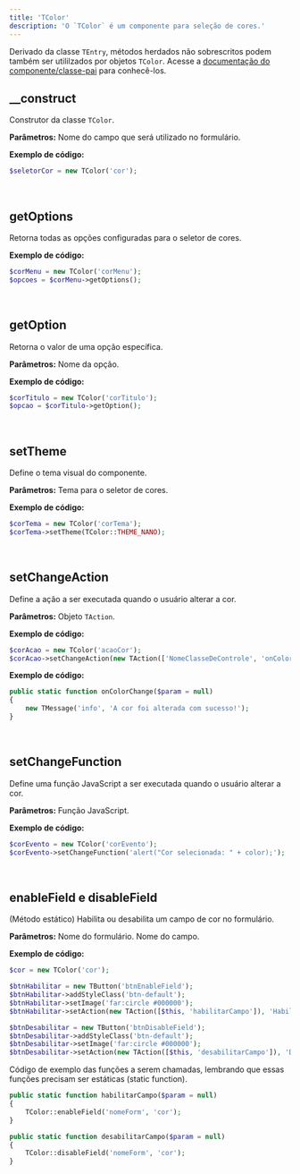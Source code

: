 ```yaml
---
title: 'TColor'
description: 'O `TColor` é um componente para seleção de cores.'
---
```


Derivado da classe `TEntry`, métodos herdados não sobrescritos podem também ser utililzados por objetos `TColor`. Acesse a [documentação do componente/classe-pai](https://madbuilder.mintlify.app/entrada-de-dados/tentry) para conhecê-los.

## __construct
Construtor da classe `TColor`.

**Parâmetros:**
<ResponseField name="$name" type="mixed" required>Nome do campo que será utilizado no formulário.</ResponseField>

**Exemplo de código:**
```php
$seletorCor = new TColor('cor');
```

<br/>

## getOptions
Retorna todas as opções configuradas para o seletor de cores.

**Exemplo de código:**
```php
$corMenu = new TColor('corMenu');
$opcoes = $corMenu->getOptions();
```

<br/>

## getOption
Retorna o valor de uma opção específica.

**Parâmetros:**
<ResponseField name="$option" type="mixed" required>Nome da opção.</ResponseField>

**Exemplo de código:**
```php
$corTitulo = new TColor('corTitulo');
$opcao = $corTitulo->getOption();
```

<br/>

## setTheme
Define o tema visual do componente.

**Parâmetros:**
<ResponseField name="$theme" type="mixed" required>Tema para o seletor de cores.</ResponseField>

**Exemplo de código:**
```php
$corTema = new TColor('corTema');
$corTema->setTheme(TColor::THEME_NANO);
```

<br/>

## setChangeAction
Define a ação a ser executada quando o usuário alterar a cor.

**Parâmetros:**
<ResponseField name="$action" type="TAction" required>Objeto `TAction`.</ResponseField>

**Exemplo de código:**
```php
$corAcao = new TColor('acaoCor');
$corAcao->setChangeAction(new TAction(['NomeClasseDeControle', 'onColorChange']));
```

**Exemplo de código:**
```php
public static function onColorChange($param = null)
{
    new TMessage('info', 'A cor foi alterada com sucesso!');
}
```

<br/>

## setChangeFunction
Define uma função JavaScript a ser executada quando o usuário alterar a cor.

**Parâmetros:**
<ResponseField name="$function" type="mixed" required>Função JavaScript.</ResponseField>

**Exemplo de código:**
```php
$corEvento = new TColor('corEvento');
$corEvento->setChangeFunction('alert("Cor selecionada: " + color);');
```

<br/>

## enableField e disableField
(Método estático) Habilita ou desabilita um campo de cor no formulário.

**Parâmetros:**
<ResponseField name="$form_name" type="mixed" required>Nome do formulário.</ResponseField>
<ResponseField name="$field" type="mixed" required>Nome do campo.</ResponseField>

**Exemplo de código:**
```php
$cor = new TColor('cor');

$btnHabilitar = new TButton('btnEnableField');
$btnHabilitar->addStyleClass('btn-default');
$btnHabilitar->setImage('far:circle #000000');
$btnHabilitar->setAction(new TAction([$this, 'habilitarCampo']), 'Habilitar Seleção de Cor');

$btnDesabilitar = new TButton('btnDisableField');
$btnDesabilitar->addStyleClass('btn-default');
$btnDesabilitar->setImage('far:circle #000000');
$btnDesabilitar->setAction(new TAction([$this, 'desabilitarCampo']), 'Desabilitar Seleção de Cor');
```
Código de exemplo das funções a serem chamadas, lembrando que essas funções precisam ser estáticas (static function).

```php
public static function habilitarCampo($param = null)
{
    TColor::enableField('nomeForm', 'cor');
}

public static function desabilitarCampo($param = null)
{
    TColor::disableField('nomeForm', 'cor');
}
```
